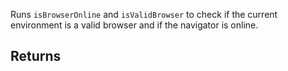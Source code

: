 Runs `isBrowserOnline` and `isValidBrowser` to check if the current environment is a valid browser and if the navigator is online.

## Returns
